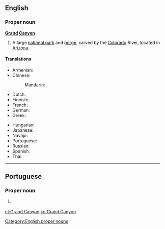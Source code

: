 ==English==
{{wikipedia}}

===Proper noun===
'''[[grand|Grand]] [[canyon|Canyon]]'''

# A large [[national park]] and [[gorge]], carved by the [[Colorado]] River, located in [[Arizona]].

====Translations====
{{trans-top|large national park and gorge}}
* Armenian: {{t|hy|Գրանդ Կանյոն}}
* Chinese:
*: Mandarin: {{t+|cmn|科羅拉多大峽谷|sc=Hani}}, {{t|cmn|科罗拉多大峡谷|tr=Kēluólāduō Dàxiágǔ|sc=Hani}}
* Dutch: {{t|nl|Grand Canyon}}
* Finnish: {{t|fi|Grand Canyon}}
* French: {{t|fr|Grand Canyon|m}}
* German: {{t|de|Grand Canyon|m}}
* Greek: {{t|el|Γκραν Κάνυον|n}}
{{trans-mid}}
* Hungarian: {{t|hu|Grand Canyon}}
* Japanese: {{t|ja|グランドキャニオン|tr=Gurando-Kyanion}}
* Navajo: {{t|nv|Bidááʼ Haʼaztʼiʼ Tsékooh}}
* Portuguese: {{t|pt|Grand Canyon|m}}
* Russian: {{t|ru|Гранд-Каньо́н|m}}
* Spanish: {{t|es|Gran Cañón|m}}
* Thai: {{t|th|แกรนด์แคนยอน|tr=graen-kaenyon}}
{{trans-bottom}}

[[Category:English proper nouns]]

----

==Portuguese==

===Proper noun===
{{pt-proper noun|m}}

# {{l|en|Grand Canyon}} {{gloss|large national park and gorge in the United States}}

[[et:Grand Canyon]]
[[ko:Grand Canyon]]